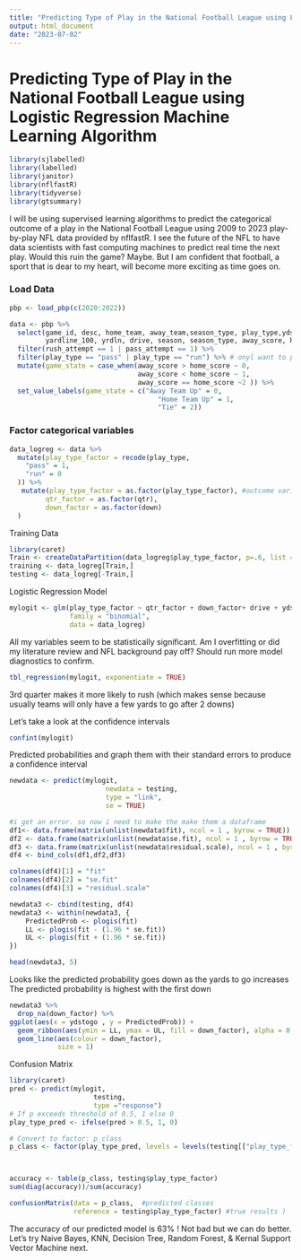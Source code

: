 ```yaml
---
title: "Predicting Type of Play in the National Football League using Logistic Regression Machine Learning Algorithm"
output: html_document
date: "2023-07-02"
---
```


# Predicting  Type of Play in the National Football League using Logistic Regression Machine Learning Algorithm

```r
library(sjlabelled)
library(labelled)
library(janitor)
library(nflfastR)
library(tidyverse)
library(gtsummary)
```

I will be using supervised learning algorithms to predict the categorical outcome of a play in the National Football League using 2009 to 2023 play-by-play NFL data provided by nflfastR.  I see the future of the NFL to have data scientists with fast computing machines to predict real time the next play. Would this ruin the game? Maybe. But I am confident that football, a sport that is dear to my heart, will become more exciting as time goes on. 


### Load Data
```r
pbp <- load_pbp(c(2020:2022)) 
```

```r
data <- pbp %>%
  select(game_id, desc, home_team, away_team,season_type, play_type,ydstogo, qtr, down, game_seconds_remaining,
         yardline_100, yrdln, drive, season, season_type, away_score, home_score, rush_attempt, pass_attempt) %>%
  filter(rush_attempt == 1 | pass_attempt == 1) %>%
  filter(play_type == "pass" | play_type == "run") %>% # onyl want to predict pass or run 
  mutate(game_state = case_when(away_score > home_score ~ 0,
                                away_score < home_score ~ 1,
                                away_score == home_score ~2 )) %>%
  set_value_labels(game_state = c("Away Team Up" = 0,
                                     "Home Team Up" = 1,
                                     "Tie" = 2))

```

### Factor categorical variables 
```r
data_logreg <- data %>%
  mutate(play_type_factor = recode(play_type,
    "pass" = 1,
    "run" = 0
  )) %>%
   mutate(play_type_factor = as.factor(play_type_factor), #outcome variable
         qtr_factor = as.factor(qtr),
         down_factor = as.factor(down)
  ) 
```

Training Data
```r
library(caret)
Train <- createDataPartition(data_logreg$play_type_factor, p=.6, list = FALSE)
training <- data_logreg[Train,]
testing <- data_logreg[-Train,]
```

Logistic Regression Model
```r
mylogit <- glm(play_type_factor ~ qtr_factor + down_factor+ drive + ydstogo + game_seconds_remaining,
               family = "binomial",
               data = data_logreg)
```

All my variables seem to be statistically significant. Am I overfitting or did my literature review and NFL background pay off? Should run more model diagnostics to confirm. 
```r
tbl_regression(mylogit, exponentiate = TRUE)
```

3rd quarter makes it more likely to rush (which makes sense because usually teams will only have a few yards to go after 2 downs)


Let's take a look at the confidence intervals 
```r
confint(mylogit)
```

Predicted probabilities and graph them with their standard errors to produce a confidence interval 
```r
newdata <- predict(mylogit, 
                        newdata = testing,
                        type = "link",
                        se = TRUE)

#i get an error. so now i need to make the make them a dataframe
df1<- data.frame(matrix(unlist(newdata$fit), ncol = 1 , byrow = TRUE))
df2 <- data.frame(matrix(unlist(newdata$se.fit), ncol = 1 , byrow = TRUE))
df3 <- data.frame(matrix(unlist(newdata$residual.scale), ncol = 1 , byrow = TRUE))
df4 <- bind_cols(df1,df2,df3)

colnames(df4)[1] = "fit"
colnames(df4)[2] = "se.fit"
colnames(df4)[3] = "residual.scale"

newdata3 <- cbind(testing, df4)
newdata3 <- within(newdata3, {
    PredictedProb <- plogis(fit)
    LL <- plogis(fit - (1.96 * se.fit))
    UL <- plogis(fit + (1.96 * se.fit))
})
```

```r
head(newdata3, 5)
```

Looks like the predicted probability goes down as the yards to go increases
The predicted probability is highest with the first down 
```r
newdata3 %>%
  drop_na(down_factor) %>%
ggplot(aes(x = ydstogo , y = PredictedProb)) + 
  geom_ribbon(aes(ymin = LL, ymax = UL, fill = down_factor), alpha = 0.2) + 
  geom_line(aes(colour = down_factor), 
            size = 1)


```
Confusion Matrix

```r
library(caret)
pred <- predict(mylogit,
                     testing,
                     type ="response")
# If p exceeds threshold of 0.5, 1 else 0
play_type_pred <- ifelse(pred > 0.5, 1, 0)

# Convert to factor: p_class
p_class <- factor(play_type_pred, levels = levels(testing[["play_type_factor"]]))



accuracy <- table(p_class, testing$play_type_factor)
sum(diag(accuracy))/sum(accuracy)

confusionMatrix(data = p_class,  #predicted classes
                reference = testing$play_type_factor) #true results ) 

```

The accuracy of our predicted model is 63% ! Not bad but we can do better. 
Let's try Naive Bayes, KNN, Decision Tree, Random Forest, & Kernal Support Vector Machine next. 




